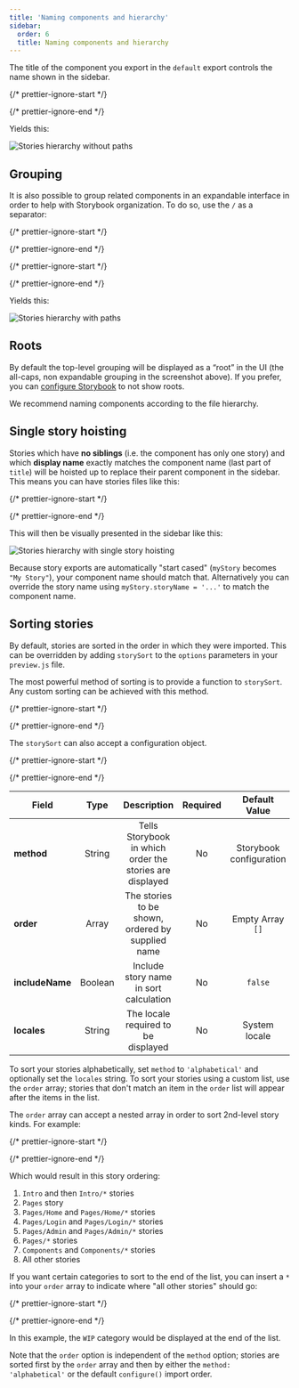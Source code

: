 ```yaml
---
title: 'Naming components and hierarchy'
sidebar:
  order: 6
  title: Naming components and hierarchy
---
```


The title of the component you export in the `default` export controls the name shown in the sidebar.

{/* prettier-ignore-start */}

<CodeSnippets path="button-story-default-export.md" />

{/* prettier-ignore-end */}

Yields this:

![Stories hierarchy without paths](../_assets/writing-stories/naming-hierarchy-no-path.png)

## Grouping

It is also possible to group related components in an expandable interface in order to help with Storybook organization. To do so, use the `/` as a separator:

{/* prettier-ignore-start */}

<CodeSnippets path="button-story-grouped.md" />

{/* prettier-ignore-end */}

{/* prettier-ignore-start */}

<CodeSnippets path="checkbox-story-grouped.md" />

{/* prettier-ignore-end */}

Yields this:

![Stories hierarchy with paths](../_assets/writing-stories/naming-hierarchy-with-path.png)

## Roots

By default the top-level grouping will be displayed as a “root” in the UI (the all-caps, non expandable grouping in the screenshot above). If you prefer, you can [configure Storybook](../configure/sidebar-and-urls.mdx#roots) to not show roots.

We recommend naming components according to the file hierarchy.

## Single story hoisting

Stories which have **no siblings** (i.e. the component has only one story) and which **display name** exactly matches the component name (last part of `title`) will be hoisted up to replace their parent component in the sidebar. This means you can have stories files like this:

{/* prettier-ignore-start */}

<CodeSnippets path="button-story-hoisted.md" />

{/* prettier-ignore-end */}

This will then be visually presented in the sidebar like this:

![Stories hierarchy with single story hoisting](../_assets/writing-stories/naming-hierarchy-single-story-hoisting.png)

Because story exports are automatically "start cased" (`myStory` becomes `"My Story"`), your component name should match that. Alternatively you can override the story name using `myStory.storyName = '...'` to match the component name.

## Sorting stories

By default, stories are sorted in the order in which they were imported. This can be overridden by adding `storySort` to the `options` parameters in your `preview.js` file.

The most powerful method of sorting is to provide a function to `storySort`. Any custom sorting can be achieved with this method.

{/* prettier-ignore-start */}

<CodeSnippets path="storybook-preview-sort-function.md" />

{/* prettier-ignore-end */}

The `storySort` can also accept a configuration object.

{/* prettier-ignore-start */}

<CodeSnippets path="storybook-preview-empty-sort-object.md" />

{/* prettier-ignore-end */}

| Field           |  Type   |                       Description                        | Required |      Default Value      |          Example          |
| --------------- | :-----: | :------------------------------------------------------: | :------: | :---------------------: | :-----------------------: |
| **method**      | String  | Tells Storybook in which order the stories are displayed |    No    | Storybook configuration |     `'alphabetical'`      |
| **order**       |  Array  |     The stories to be shown, ordered by supplied name    |    No    |    Empty Array `[]`     | `['Intro', 'Components']` |
| **includeName** | Boolean |          Include story name in sort calculation          |    No    |         `false`         |          `true`           |
| **locales**     | String  |           The locale required to be displayed            |    No    |      System locale      |          `en-US`          |

To sort your stories alphabetically, set `method` to `'alphabetical'` and optionally set the `locales` string. To sort your stories using a custom list, use the `order` array; stories that don't match an item in the `order` list will appear after the items in the list.

The `order` array can accept a nested array in order to sort 2nd-level story kinds. For example:

{/* prettier-ignore-start */}

<CodeSnippets path="storybook-preview-with-ordered-pages.md" />

{/* prettier-ignore-end */}

Which would result in this story ordering:

1. `Intro` and then `Intro/*` stories
2. `Pages` story
3. `Pages/Home` and `Pages/Home/*` stories
4. `Pages/Login` and `Pages/Login/*` stories
5. `Pages/Admin` and `Pages/Admin/*` stories
6. `Pages/*` stories
7. `Components` and `Components/*` stories
8. All other stories

If you want certain categories to sort to the end of the list, you can insert a `*` into your `order` array to indicate where "all other stories" should go:

{/* prettier-ignore-start */}

<CodeSnippets path="storybook-preview-with-ordered-pages-and-wildcard.md" />

{/* prettier-ignore-end */}

In this example, the `WIP` category would be displayed at the end of the list.

Note that the `order` option is independent of the `method` option; stories are sorted first by the `order` array and then by either the `method: 'alphabetical'` or the default `configure()` import order.

